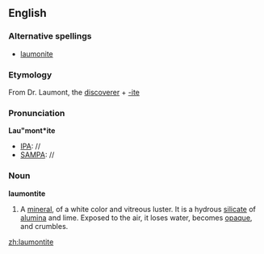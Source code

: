 ==English==

===Alternative spellings===
* [[laumonite]]

===Etymology===
From Dr. Laumont, the [[discoverer]] + [[-ite]]

===Pronunciation===
'''Lau"mont*ite'''
*[[IPA]]: //
*[[SAMPA]]: //

===Noun===
'''laumontite'''

# {{mineralogy}} A [[mineral]], of a white color and vitreous luster.  It is a hydrous [[silicate]] of [[alumina]] and lime. Exposed to the air, it loses water, becomes [[opaque]], and crumbles.

[[zh:laumontite]]
